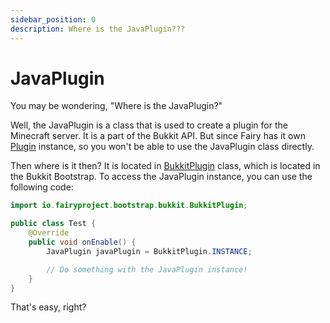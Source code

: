 ```yaml
---
sidebar_position: 0
description: Where is the JavaPlugin???
---
```


# JavaPlugin

You may be wondering, "Where is the JavaPlugin?"

Well, the JavaPlugin is a class that is used to create a plugin for the Minecraft server.
It is a part of the Bukkit API. But since Fairy has it own [Plugin](https://github.com/FairyProject/fairy/blob/v0.7/framework/platforms/core-platform/src/main/java/io/fairyproject/plugin/Plugin.java) instance, so you won't be able to use the JavaPlugin class directly.

Then where is it then? It is located in [BukkitPlugin](https://github.com/FairyProject/fairy/blob/v0.7/framework/bootstraps/bukkit-bootstrap/src/main/java/io/fairyproject/bootstrap/bukkit/BukkitPlugin.java) class, which is located in the Bukkit Bootstrap.
To access the JavaPlugin instance, you can use the following code:

```java
import io.fairyproject.bootstrap.bukkit.BukkitPlugin;

public class Test {
    @Override
    public void onEnable() {
        JavaPlugin javaPlugin = BukkitPlugin.INSTANCE;

        // Do something with the JavaPlugin instance!
    }
}
```

That's easy, right?